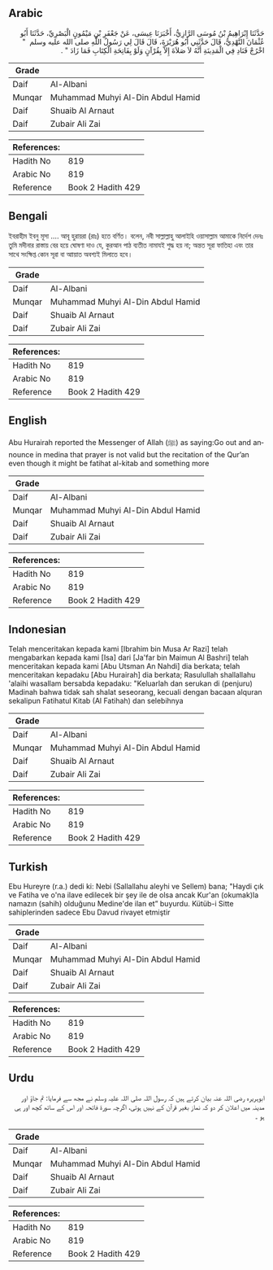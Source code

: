 ## Arabic


<div dir="rtl" lang="ar" style={{fontSize:'larger',backgroundColor:'#f8f9fa',padding:20}}>
حَدَّثَنَا إِبْرَاهِيمُ بْنُ مُوسَى الرَّازِيُّ، أَخْبَرَنَا عِيسَى، عَنْ جَعْفَرِ بْنِ مَيْمُونٍ الْبَصْرِيِّ، حَدَّثَنَا أَبُو عُثْمَانَ النَّهْدِيُّ، قَالَ حَدَّثَنِي أَبُو هُرَيْرَةَ، قَالَ قَالَ لِي رَسُولُ اللَّهِ صلى الله عليه وسلم ‏ "‏ اخْرُجْ فَنَادِ فِي الْمَدِينَةِ أَنَّهُ لاَ صَلاَةَ إِلاَّ بِقُرْآنٍ وَلَوْ بِفَاتِحَةِ الْكِتَابِ فَمَا زَادَ ‏"‏ ‏.‏
</div>
<div style={{backgroundColor:'#f8f9fa',padding:20, marginBottom: 10}}><table> <thead> <tr> <th>Grade</th> <th></th> </tr> </thead> <tbody> <tr><td>Daif</td><td>Al-Albani</td></tr><tr><td>Munqar</td><td>Muhammad Muhyi Al-Din Abdul Hamid</td></tr><tr><td>Daif</td><td>Shuaib Al Arnaut</td></tr><tr><td>Daif</td><td>Zubair Ali Zai</td></tr></tbody></table><table> <thead> <tr> <th>References:</th> <th></th> </tr> </thead> <tbody><tr><td>Hadith No</td><td>819</td></tr><tr><td>Arabic No</td><td>819</td></tr><tr><td>Reference</td><td>Book 2 Hadith 429</td></tr></tbody></table></div>

## Bengali


<div dir="ltr" lang="bn" style={{fontSize:'larger',backgroundColor:'#f8f9fa',padding:20}}>
ইবরাহীম ইবনু মূসা .... আবূ হুরায়রা (রাঃ) হতে বর্ণিত। বলেন, নবী সাল্লাল্লাহু আলাইহি ওয়াসাল্লাম আমাকে নির্দেশ দেনঃ তুমি মদীনার রাস্তায় বের হয়ে ঘোষণা দাও যে, কুরআন পাঠ ব্যতীত নামাযই শুদ্ধ হয় না; অন্তত সূরা ফাতিহা এবং তার সাথে সংক্ষিপ্ত কোন সূরা বা আায়াত অবশ্যই মিলাতে হবে।
</div>
<div style={{backgroundColor:'#f8f9fa',padding:20, marginBottom: 10}}><table> <thead> <tr> <th>Grade</th> <th></th> </tr> </thead> <tbody> <tr><td>Daif</td><td>Al-Albani</td></tr><tr><td>Munqar</td><td>Muhammad Muhyi Al-Din Abdul Hamid</td></tr><tr><td>Daif</td><td>Shuaib Al Arnaut</td></tr><tr><td>Daif</td><td>Zubair Ali Zai</td></tr></tbody></table><table> <thead> <tr> <th>References:</th> <th></th> </tr> </thead> <tbody><tr><td>Hadith No</td><td>819</td></tr><tr><td>Arabic No</td><td>819</td></tr><tr><td>Reference</td><td>Book 2 Hadith 429</td></tr></tbody></table></div>

## English


<div dir="ltr" lang="en" style={{fontSize:'larger',backgroundColor:'#f8f9fa',padding:20}}>
Abu Hurairah reported the Messenger of Allah (ﷺ) as saying:Go out and announce in medina that prayer is not valid but the recitation of the Qur’an even though it might be fatihat al-kitab and something more
</div>
<div style={{backgroundColor:'#f8f9fa',padding:20, marginBottom: 10}}><table> <thead> <tr> <th>Grade</th> <th></th> </tr> </thead> <tbody> <tr><td>Daif</td><td>Al-Albani</td></tr><tr><td>Munqar</td><td>Muhammad Muhyi Al-Din Abdul Hamid</td></tr><tr><td>Daif</td><td>Shuaib Al Arnaut</td></tr><tr><td>Daif</td><td>Zubair Ali Zai</td></tr></tbody></table><table> <thead> <tr> <th>References:</th> <th></th> </tr> </thead> <tbody><tr><td>Hadith No</td><td>819</td></tr><tr><td>Arabic No</td><td>819</td></tr><tr><td>Reference</td><td>Book 2 Hadith 429</td></tr></tbody></table></div>

## Indonesian


<div dir="ltr" lang="id" style={{fontSize:'larger',backgroundColor:'#f8f9fa',padding:20}}>
Telah menceritakan kepada kami [Ibrahim bin Musa Ar Razi] telah mengabarkan kepada kami [Isa] dari [Ja'far bin Maimun Al Bashri] telah menceritakan kepada kami [Abu Utsman An Nahdi] dia berkata; telah menceritakan kepadaku [Abu Hurairah] dia berkata; Rasulullah shallallahu 'alaihi wasallam bersabda kepadaku: "Keluarlah dan serukan di (penjuru) Madinah bahwa tidak sah shalat seseorang, kecuali dengan bacaan alquran sekalipun Fatihatul Kitab (Al Fatihah) dan selebihnya
</div>
<div style={{backgroundColor:'#f8f9fa',padding:20, marginBottom: 10}}><table> <thead> <tr> <th>Grade</th> <th></th> </tr> </thead> <tbody> <tr><td>Daif</td><td>Al-Albani</td></tr><tr><td>Munqar</td><td>Muhammad Muhyi Al-Din Abdul Hamid</td></tr><tr><td>Daif</td><td>Shuaib Al Arnaut</td></tr><tr><td>Daif</td><td>Zubair Ali Zai</td></tr></tbody></table><table> <thead> <tr> <th>References:</th> <th></th> </tr> </thead> <tbody><tr><td>Hadith No</td><td>819</td></tr><tr><td>Arabic No</td><td>819</td></tr><tr><td>Reference</td><td>Book 2 Hadith 429</td></tr></tbody></table></div>

## Turkish


<div dir="ltr" lang="tr" style={{fontSize:'larger',backgroundColor:'#f8f9fa',padding:20}}>
Ebu Hureyre (r.a.) dedi ki: Nebi (Sallallahu aleyhi ve Sellem) bana; "Haydi çık ve Fatiha ve o'na ilave edilecek bir şey ile de olsa ancak Kur'an (okumak)la namazın (sahih) olduğunu Medine'de ilan et” buyurdu. Kütüb-i Sitte sahiplerinden sadece Ebu Davud rivayet etmiştir
</div>
<div style={{backgroundColor:'#f8f9fa',padding:20, marginBottom: 10}}><table> <thead> <tr> <th>Grade</th> <th></th> </tr> </thead> <tbody> <tr><td>Daif</td><td>Al-Albani</td></tr><tr><td>Munqar</td><td>Muhammad Muhyi Al-Din Abdul Hamid</td></tr><tr><td>Daif</td><td>Shuaib Al Arnaut</td></tr><tr><td>Daif</td><td>Zubair Ali Zai</td></tr></tbody></table><table> <thead> <tr> <th>References:</th> <th></th> </tr> </thead> <tbody><tr><td>Hadith No</td><td>819</td></tr><tr><td>Arabic No</td><td>819</td></tr><tr><td>Reference</td><td>Book 2 Hadith 429</td></tr></tbody></table></div>

## Urdu


<div dir="rtl" lang="ur" style={{fontSize:'larger',backgroundColor:'#f8f9fa',padding:20}}>
ابوہریرہ رضی اللہ عنہ بیان کرتے ہیں کہ رسول اللہ صلی اللہ علیہ وسلم نے مجھ سے فرمایا: تم جاؤ اور مدینہ میں اعلان کر دو کہ نماز بغیر قرآن کے نہیں ہوتی، اگرچہ سورۃ فاتحہ اور اس کے ساتھ کچھ اور ہی ہو ۔
</div>
<div style={{backgroundColor:'#f8f9fa',padding:20, marginBottom: 10}}><table> <thead> <tr> <th>Grade</th> <th></th> </tr> </thead> <tbody> <tr><td>Daif</td><td>Al-Albani</td></tr><tr><td>Munqar</td><td>Muhammad Muhyi Al-Din Abdul Hamid</td></tr><tr><td>Daif</td><td>Shuaib Al Arnaut</td></tr><tr><td>Daif</td><td>Zubair Ali Zai</td></tr></tbody></table><table> <thead> <tr> <th>References:</th> <th></th> </tr> </thead> <tbody><tr><td>Hadith No</td><td>819</td></tr><tr><td>Arabic No</td><td>819</td></tr><tr><td>Reference</td><td>Book 2 Hadith 429</td></tr></tbody></table></div>
